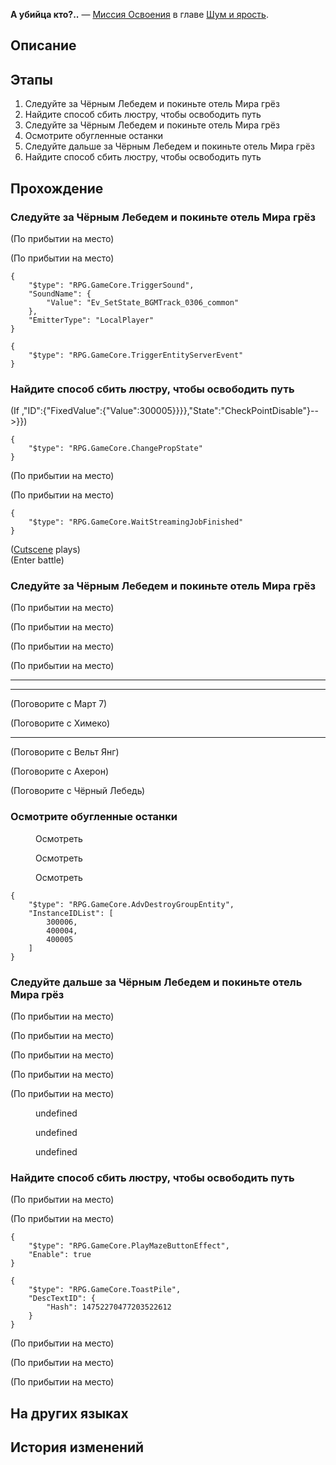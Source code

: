 {{Дополнить|Диалоги.}}
{{Миссия Инфобокс
|id              = 1030701
|Название        = 
|Изображение     = Миссия Освоения А убийца кто?...png
|Тип             = Миссия Освоения
|События         = 
|Глава           = Шум и ярость
|Условия         = Завершена [[Миссия Освоения]] ''[[Если в полночь пробудиться]]''
|Персонажи       = Ахерон; Первопроходец; Чёрный Лебедь
|СтартЛокация    = [[Пенакония]] — [[Отель «Грёзы» (Мир грёз)]]
|Локации         = Отель «Грёзы» (Мир грёз)
|Предыдущая      = Если в полночь пробудиться
|Следующая       = ???
|Награды         = Опыт Освоения*700; Звёздный нефрит*90; Путеводитель путешественника*12; Плетение нитей судьбы*1 { text = Плетение нитей судьбы }; Часокредиты*350; "Nevermore"*1 { text = Nevermore }; Кредиты*120 000
}}
'''А убийца кто?..''' — [[Миссия Освоения]] в главе [[Шум и ярость]].

==Описание==
{{Описание|Чёрный Лебедь «предала» вас и доставила к Авантюрину - представителю КММ. Там вы стали свидетелем ещё одного происшествия, от которого любой бы вмиг проснулся, - прямо на ваших глазах Зарянка превратилась в мираж.<br />Прелюдию к сладкому сновидению придётся отложить... шоу вот-вот начнётся.}}

==Этапы==
# Следуйте за Чёрным Лебедем и покиньте отель Мира грёз
# Найдите способ сбить люстру, чтобы освободить путь
# Следуйте за Чёрным Лебедем и покиньте отель Мира грёз
# Осмотрите обугленные останки
# Следуйте дальше за Чёрным Лебедем и покиньте отель Мира грёз
# Найдите способ сбить люстру, чтобы освободить путь

==Прохождение==
{{Дополнить}}


===Следуйте за Чёрным Лебедем и покиньте отель Мира грёз===
{{Описание миссии|локация=Отель «Грёзы» (Мир грёз)|Чёрный Лебедь говорит, что надо срочно эвакуироваться. Но в процессе вам, возможно, повезёт найти какие-то следы Светлячка, которые прольют свет на реальные обстоятельства этой внезапной гибели.<br />Идите к выходу за Чёрным Лебедем, параллельно изучая место преступления.}}
{{Диалог Начало}}
;(По прибытии на место)

;(По прибытии на место)
<pre>{
	"$type": "RPG.GameCore.TriggerSound",
	"SoundName": {
		"Value": "Ev_SetState_BGMTrack_0306_common"
	},
	"EmitterType": "LocalPlayer"
}</pre>
<pre>{
	"$type": "RPG.GameCore.TriggerEntityServerEvent"
}</pre>
{{Диалог Конец}}

===Найдите способ сбить люстру, чтобы освободить путь===
{{Описание миссии|локация=Отель «Грёзы» (Мир грёз)|Чёрный Лебедь говорит, что надо срочно эвакуироваться. Но в процессе вам, возможно, повезёт найти какие-то следы Светлячка, которые прольют свет на реальные обстоятельства этой внезапной гибели.<br />Зона воспоминаний постоянно видоизменяется. Иногда, чтобы найти настоящий выход, придётся полагаться на определённые приёмчики.}}
{{Диалог Начало}}
;(If {{cx}}{{subst:void|<!--{"$type":"RPG.GameCore.ByComparePropState","TargetType":{"$type":"RPG.GameCore.TargetFetchAdvPropEx","FetchType":"SinglePropByPropID","SinglePropID":{"GroupID":{"FixedValue":{"Value":51}},"ID":{"FixedValue":{"Value":300005}}}},"State":"CheckPointDisable"}-->}})
<pre>{
	"$type": "RPG.GameCore.ChangePropState"
}</pre>
;(По прибытии на место)

;(По прибытии на место)
<pre>{
	"$type": "RPG.GameCore.WaitStreamingJobFinished"
}</pre>
;([[#Gallery|Cutscene]] plays)
:{{tx}}
;(Enter battle)
:{{Enemy List|Сладкая Горилла из труппы «Кошмарики»*1}}
{{Диалог Конец}}

===Следуйте за Чёрным Лебедем и покиньте отель Мира грёз===
{{Описание миссии|локация=Отель «Грёзы» (Мир грёз)|Чёрный Лебедь говорит, что надо срочно эвакуироваться. Но в процессе вам, возможно, повезёт найти какие-то следы Светлячка, которые прольют свет на реальные обстоятельства этой внезапной гибели.<br />Идите к выходу за Чёрным Лебедем, параллельно изучая место преступления.}}
{{Диалог Начало}}

;(По прибытии на место)

;(По прибытии на место)
<!--Unknown TalkSentence: 103061066-->
<!--Unknown TalkSentence: 103061067-->
;(По прибытии на место)

;(По прибытии на место)
----
<!--Unknown TalkSentence: 103060551-->
<!--Unknown TalkSentence: 103060552-->
<!--Unknown TalkSentence: 103060553-->
----

;(Поговорите с Март 7)
<!--Unknown TalkSentence: 103060561-->

;(Поговорите с Химеко)
<!--Unknown TalkSentence: 103061060-->
----

;(Поговорите с Вельт Янг)

;(Поговорите с Ахерон)
<!--Unknown TalkSentence: 103060571-->

;(Поговорите с Чёрный Лебедь)
<!--Unknown TalkSentence: 103060561-->
{{Диалог Конец}}

===Осмотрите обугленные останки===
{{Описание миссии|локация=Отель «Грёзы» (Мир грёз)|Чёрный Лебедь говорит, что надо срочно эвакуироваться. Но в процессе вам, возможно, повезёт найти какие-то следы Светлячка, которые прольют свет на реальные обстоятельства этой внезапной гибели.<br />Во время эвакуации вы обнаружили кучу обугленных останков. Их стоит рассмотреть тщательней.}}
{{Диалог Начало}}

:{{Диалог|Изучение}} Осмотреть
<!--Unknown TalkSentence: 103060581-->
<!--Unknown TalkSentence: 103060582-->

:{{Диалог|Изучение}} Осмотреть
<!--Unknown TalkSentence: 103060591-->
<!--Unknown TalkSentence: 103060592-->


:{{Диалог|Изучение}} Осмотреть
<!--Unknown TalkSentence: 103060601-->
<!--Unknown TalkSentence: 103060602-->
:{{tx}}
<pre>{
	"$type": "RPG.GameCore.AdvDestroyGroupEntity",
	"InstanceIDList": [
		300006,
		400004,
		400005
	]
}</pre>
{{Диалог Конец}}

===Следуйте дальше за Чёрным Лебедем и покиньте отель Мира грёз===
{{Описание миссии|локация=Отель «Грёзы» (Мир грёз)|Чёрный Лебедь говорит, что надо срочно эвакуироваться. Но в процессе вам, возможно, повезёт найти какие-то следы Светлячка, которые прольют свет на реальные обстоятельства этой внезапной гибели.<br />Чёрный Лебедь считает, что ситуация серьёзнее, чем казалось. Вам нужно срочно попасть в зону воспоминаний со следами Светлячка.}}
{{Диалог Начало}}
;(По прибытии на место)

;(По прибытии на место)

;(По прибытии на место)
<!--Unknown TalkSentence: 103061069-->
;(По прибытии на место)

;(По прибытии на место)
<!--Unknown TalkSentence: 103060631-->
<!--Unknown TalkSentence: 103060632-->
:{{Диалог|Стрелка}} undefined
:<!--Unknown TalkSentence: 103060634-->
:<!--Unknown TalkSentence: 103060635-->
:<!--Unknown TalkSentence: 103060636-->
:<!--Unknown TalkSentence: 103060637-->
:<!--Unknown TalkSentence: 103060638-->
:<!--Unknown TalkSentence: 103060639-->
:<!--Unknown TalkSentence: 103060640-->
:<!--Unknown TalkSentence: 103060641-->
::{{tx}}
:{{Диалог|Стрелка}} undefined
:<!--Unknown TalkSentence: 103060637-->
:<!--Unknown TalkSentence: 103060638-->
:<!--Unknown TalkSentence: 103060639-->
:<!--Unknown TalkSentence: 103060640-->
:<!--Unknown TalkSentence: 103060641-->
::{{tx}}
:{{Диалог|Стрелка}} undefined
:<!--Unknown TalkSentence: 103060640-->
:<!--Unknown TalkSentence: 103060641-->
::{{tx}}
<!--Unknown TalkSentence: 103060640-->
<!--Unknown TalkSentence: 103060641-->
:{{tx}}
{{Диалог Конец}}

===Найдите способ сбить люстру, чтобы освободить путь===
{{Описание миссии|локация=Отель «Грёзы» (Мир грёз)|Чёрный Лебедь говорит, что надо срочно эвакуироваться. Но в процессе вам, возможно, повезёт найти какие-то следы Светлячка, которые прольют свет на реальные обстоятельства этой внезапной гибели.<br />Зона воспоминаний постоянно видоизменяется. Иногда, чтобы найти настоящий выход, придётся полагаться на определённые приёмчики.}}
{{Диалог Начало}}


;(По прибытии на место)

;(По прибытии на место)
<!--Unknown TalkSentence: 103061002-->
<pre>{
	"$type": "RPG.GameCore.PlayMazeButtonEffect",
	"Enable": true
}</pre>
<pre>{
	"$type": "RPG.GameCore.ToastPile",
	"DescTextID": {
		"Hash": 14752270477203522612
	}
}</pre>
;(По прибытии на место)

;(По прибытии на место)
<!--Unknown TalkSentence: 103061001-->

;(По прибытии на место)
{{Диалог Конец}}

==На других языках==
{{На других языках
|en   = Whodunit
|zhs  = 是谁杀死了…
|zht  = 是誰殺死了……
|ja   = 誰が殺した…
|ko   = 누가 죽였는가…
|es   = ¿Quién es el culpable?
|fr   = Les Experts : Penacony
|ru   = А убийца кто?..
|th   = ใครคือผู้เข่นฆ่า...
|vi   = Ai Là Thủ Phạm...
|de   = Wer ist der Mörder?
|id   = Siapa yang Menghabisi ....
|pt   = Quem foi?
}}

==История изменений==
{{История изменений|2.7}}
